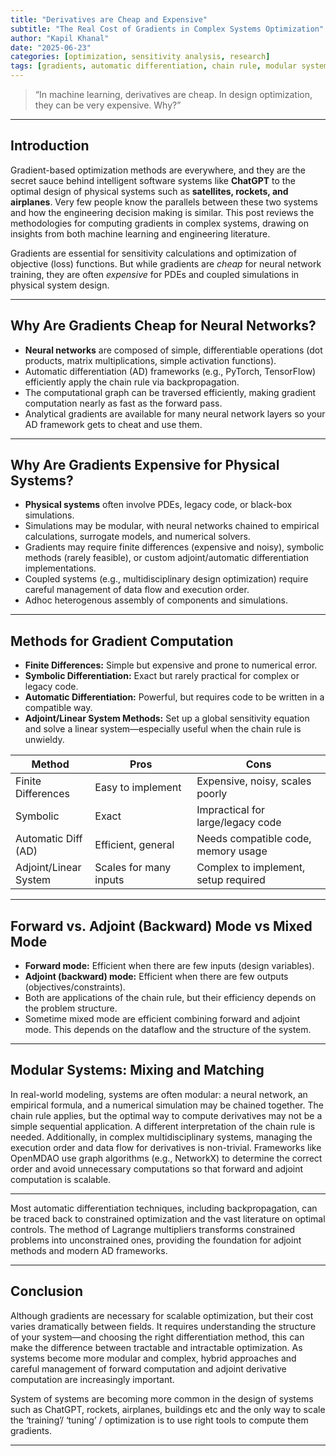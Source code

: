 ```yaml
---
title: "Derivatives are Cheap and Expensive"
subtitle: "The Real Cost of Gradients in Complex Systems Optimization"
author: "Kapil Khanal"
date: "2025-06-23"
categories: [optimization, sensitivity analysis, research]
tags: [gradients, automatic differentiation, chain rule, modular systems, PDEs, neural networks]
---
```


> "In machine learning, derivatives are cheap. In design optimization, they can be very expensive. Why?"

---

## Introduction

Gradient-based optimization methods are everywhere, and they are the secret sauce behind intelligent software systems like **ChatGPT** to the optimal design of physical systems such as **satellites, rockets, and airplanes**. Very few people know the parallels between these two systems and how the engineering decision making is similar. This post reviews the methodologies for computing gradients in complex systems, drawing on insights from both machine learning and engineering literature.

Gradients are essential for sensitivity calculations and optimization of objective (loss) functions. But while gradients are *cheap* for neural network training, they are often *expensive* for PDEs and coupled simulations in physical system design.
<!-- 
For a technical deep dive into MDO architectures and adjoint methods, see the [main post on Gradient-Based Optimization for Large Systems](index.qmd). -->

---

## Why Are Gradients Cheap for Neural Networks?

- **Neural networks** are composed of simple, differentiable operations (dot products, matrix multiplications, simple activation functions).
- Automatic differentiation (AD) frameworks (e.g., PyTorch, TensorFlow) efficiently apply the chain rule via backpropagation.
- The computational graph can be traversed efficiently, making gradient computation nearly as fast as the forward pass.
- Analytical gradients are available for many neural network layers so your AD framework gets to cheat and use them.

---

## Why Are Gradients Expensive for Physical Systems?

- **Physical systems** often involve PDEs, legacy code, or black-box simulations.
- Simulations may be modular, with neural networks chained to empirical calculations, surrogate models, and numerical solvers.
- Gradients may require finite differences (expensive and noisy), symbolic methods (rarely feasible), or custom adjoint/automatic differentiation implementations.
- Coupled systems (e.g., multidisciplinary design optimization) require careful management of data flow and execution order.
- Adhoc heterogenous assembly of components and simulations.


---

## Methods for Gradient Computation

- **Finite Differences:** Simple but expensive and prone to numerical error.
- **Symbolic Differentiation:** Exact but rarely practical for complex or legacy code.
- **Automatic Differentiation:** Powerful, but requires code to be written in a compatible way.
- **Adjoint/Linear System Methods:** Set up a global sensitivity equation and solve a linear system—especially useful when the chain rule is unwieldy.

| Method                | Pros                        | Cons                                 |
|-----------------------|-----------------------------|--------------------------------------|
| Finite Differences    | Easy to implement           | Expensive, noisy, scales poorly      |
| Symbolic              | Exact                       | Impractical for large/legacy code    |
| Automatic Diff (AD)   | Efficient, general          | Needs compatible code, memory usage  |
| Adjoint/Linear System | Scales for many inputs      | Complex to implement, setup required |

---


## Forward vs. Adjoint (Backward) Mode vs Mixed Mode

- **Forward mode:** Efficient when there are few inputs (design variables).
- **Adjoint (backward) mode:** Efficient when there are few outputs (objectives/constraints).
- Both are applications of the chain rule, but their efficiency depends on the problem structure.
- Sometime mixed mode are efficient combining forward and adjoint mode. This depends on the dataflow and the structure of the system.

---

## Modular Systems: Mixing and Matching

In real-world modeling, systems are often modular: a neural network, an empirical formula, and a numerical simulation may be chained together. The chain rule applies, but the optimal way to compute derivatives may not be a simple sequential application. A different interpretation of the chain rule is needed.  Additionally, in complex multidisciplinary systems, managing the execution order and data flow for derivatives is non-trivial. Frameworks like OpenMDAO use graph algorithms (e.g., NetworkX) to determine the correct order and avoid unnecessary computations so that forward and adjoint computation is scalable.

---

Most automatic differentiation techniques, including backpropagation, can be traced back to constrained optimization and the vast literature on optimal controls. The method of Lagrange multipliers transforms constrained problems into unconstrained ones, providing the foundation for adjoint methods and modern AD frameworks. 

---

## Conclusion

Although gradients are necessary for scalable optimization, but their cost varies dramatically between fields. It requires understanding the structure of your system—and choosing the right differentiation method, this can make the difference between tractable and intractable optimization. As systems become more modular and complex, hybrid approaches and careful management of forward computation and adjoint derivative computation are increasingly important.

System of systems are becoming more common in the design of systems such as ChatGPT, rockets, airplanes, buildings etc and the only way to scale the 'training'/ 'tuning' / optimization is to use right tools to compute them gradients.

---
